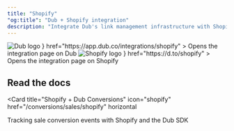 ```yaml
---
title: "Shopify"
"og:title": "Dub + Shopify integration"
description: "Integrate Dub's link management infrastructure with Shopify."
---
```


<CardGroup cols={2}>
  <Card
    title="View on Dub"
    icon={
      <div className="h-8 w-8">
        <img
          src="https://assets.dub.co/logo.png"
          alt="Dub logo"
          className="h-full w-full"
        />
      </div>
    }
    href="https://app.dub.co/integrations/shopify"
  >
    Opens the integration page on Dub
  </Card>
  <Card
    title="View on Shopify"
    icon={
      <div className="h-8 w-8">
        <img
          src="https://dubassets.com/integrations/int_iWOtrZgmcyU6XDwKr4AYYqLN_jUmF77W"
          alt="Shopify logo"
          className="h-full w-full rounded-full"
        />
      </div>
    }
    href="https://d.to/shopify"
  >
    Opens the integration page on Shopify
  </Card>
</CardGroup>

## Read the docs

<Card
  title="Shopify + Dub Conversions"
  icon="shopify"
  href="/conversions/sales/shopify"
  horizontal
>
  Tracking sale conversion events with Shopify and the Dub SDK
</Card>
